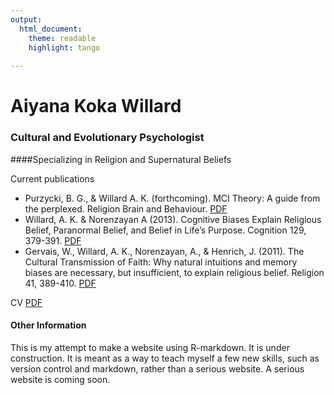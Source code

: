 ```yaml
---
output:
  html_document:
    theme: readable
    highlight: tango
    
---
```


# Aiyana Koka Willard

### Cultural and Evolutionary Psychologist 
####Specializing in Religion and Supernatural Beliefs

Current publications

  * Purzycki, B. G., & Willard A. K. (forthcoming). MCI Theory: A guide from the perplexed. Religion Brain and Behaviour. [PDF](img/PurzyckiWillardRBB-Final.pdf)
  * Willard, A. K. & Norenzayan A (2013). Cognitive Biases Explain Religious Belief, Paranormal Belief, and Belief in Life’s Purpose. Cognition 129, 379-391. [PDF](img/Cognition_2013_Willard.pdf)
  * Gervais, W., Willard, A. K., Norenzayan, A., & Henrich, J. (2011). The Cultural Transmission of Faith: Why natural intuitions and memory biases are necessary, but insufficient, to explain religious belief. Religion 41, 389-410. [PDF](img/Religion_2011_Gervais.pdf)

CV [PDF](img/Aiyana_Willard_CV-2014.pdf)

#### Other Information

This is my attempt to make a website using R-markdown. It is under construction. It is meant as a way to teach myself a few new skills, such as version control and markdown, rather than a serious website. A serious website is coming soon. 